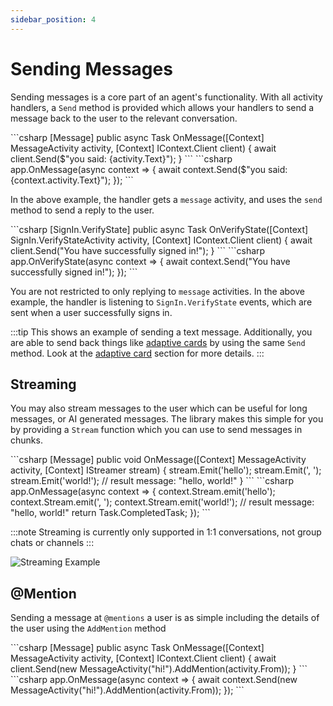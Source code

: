 ```yaml
---
sidebar_position: 4
---
```



# Sending Messages

Sending messages is a core part of an agent's functionality. With all activity handlers, a `Send` method is provided which allows your handlers to send a message back to the user to the relevant conversation. 

<Tabs>
  <TabItem label="Controller" value="controller" default>
    ```csharp 
    [Message]
    public async Task OnMessage([Context] MessageActivity activity, [Context] IContext.Client client)
    {
        await client.Send($"you said: {activity.Text}");
    }
    ```
  </TabItem>
  <TabItem label="Minimal" value="minimal">
    ```csharp 
    app.OnMessage(async context =>
    {
        await context.Send($"you said: {context.activity.Text}");
    });
    ```
  </TabItem>
</Tabs>

In the above example, the handler gets a `message` activity, and uses the `send` method to send a reply to the user.

<Tabs>
  <TabItem label="Controller" value="controller" default>
    ```csharp 
    [SignIn.VerifyState]
    public async Task OnVerifyState([Context] SignIn.VerifyStateActivity activity, [Context] IContext.Client client)
    {
        await client.Send("You have successfully signed in!");
    }
    ```
  </TabItem>
  <TabItem label="Minimal" value="minimal">
    ```csharp 
    app.OnVerifyState(async context =>
    {
        await context.Send("You have successfully signed in!");
    });
    ```
  </TabItem>
</Tabs>

You are not restricted to only replying to `message` activities. In the above example, the handler is listening to `SignIn.VerifyState` events, which are sent when a user successfully signs in. 

:::tip
This shows an example of sending a text message. Additionally, you are able to send back things like [adaptive cards](../../in-depth-guides/adaptive-cards) by using the same `Send` method. Look at the [adaptive card](../../in-depth-guides/adaptive-cards) section for more details.
:::

## Streaming

You may also stream messages to the user which can be useful for long messages, or AI generated messages. The library makes this simple for you by providing a `Stream` function which you can use to send messages in chunks. 

<Tabs>
  <TabItem label="Controller" value="controller" default>
    ```csharp 
    [Message]
    public void OnMessage([Context] MessageActivity activity, [Context] IStreamer stream)
    {
        stream.Emit('hello');
        stream.Emit(', ');
        stream.Emit('world!');
        // result message: "hello, world!"
    }
    ```
  </TabItem>
  <TabItem label="Minimal" value="minimal">
    ```csharp 
    app.OnMessage(async context =>
    {
        context.Stream.emit('hello');
        context.Stream.emit(', ');
        context.Stream.emit('world!');
        // result message: "hello, world!"
        return Task.CompletedTask;
    });
    ```
  </TabItem>
</Tabs>

:::note
Streaming is currently only supported in 1:1 conversations, not group chats or channels
:::

![Streaming Example](/screenshots/streaming-chat.gif)

## @Mention

Sending a message at `@mentions` a user is as simple including the details of the user using the `AddMention` method

<Tabs>
  <TabItem label="Controller" value="controller" default>
    ```csharp 
    [Message]
    public async Task OnMessage([Context] MessageActivity activity, [Context] IContext.Client client)
    {
        await client.Send(new MessageActivity("hi!").AddMention(activity.From));
    }
    ```
  </TabItem>
  <TabItem label="Minimal" value="minimal">
    ```csharp 
    app.OnMessage(async context =>
    {
        await context.Send(new MessageActivity("hi!").AddMention(activity.From));
    });
    ```
  </TabItem>
</Tabs>
